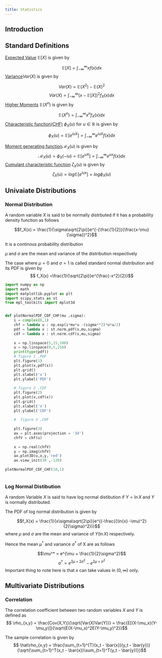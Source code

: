 ```yaml
---
title: Statistics
---
```


## Introduction

## Standard Definitions

<u>Expected Value</u>  $\mathbb{E}[X]$ is given by

$$\mathbb{E}[X] = \int_{-\infty}^{\infty}x f(x) dx$$ <u>Variance</u>$Var(X)$ is given by

$$Var(X) = \mathbb{E}(X^2) - \mathbb{E}{{(X)}^2}$$
$$Var(X) = \int_{-\infty}^{\infty}(x-\mathbb{E}[X])^2 f_X(x) dx$$
<u>Higher Moments</u> $\mathbb{E}(X^n)$ is given by

$$\mathbb{E}(X^n) = \int_{-\infty}^{\infty}x^n f_X(x) dx $$
<u>Characteristic function(CHF)</u> $\phi_X(u)$ for $u \in \mathbb{R}$ is given by

$$\phi_X(u) = \mathbb{E}[e^{iuX}] = \int_{-\infty}^{\infty}e^{iuX}f(x)dx $$

<u>Moment generating function</u>$\mathcal{M}_X(u)$ is given by 
$$\mathcal{M}_X(u) = \phi_X(-iu)= \mathbb{E}[e^{uX}] = \int_{-\infty}^{\infty}e^{ux}f(x)dx $$
<u>Cumulant characteristic function</u> $\zeta_X(u)$ is given by
$$\zeta_X(u) = log\mathbb{E}[e^{iux}] = log\phi_X(u)$$

## Univaiate Distributions

### Normal Distribution

A random variable $X$ is said to be normally distrbuted if it has a probability density function as follows

$$f_X(x) = \frac{1}{\sigma\sqrt{2\pi}}e^{-{\frac{1}{2}}(\frac{x-\mu}{\sigma})^2}$$

It is a continous probability distribution

$\mu$ and $\sigma$ are the mean and variance of the distribution respectively

The case where $\mu =0$ and $\sigma = 1$ is called standard normal distribution and its PDF is given by $$  f_X(x) =\frac{1}{\sqrt{2\pi}}e^{\frac{-x^2}{2}}$$

```python
import numpy as np
import math 
import matplotlib.pyplot as plt
import scipy.stats as st
from mpl_toolkits import mplot3d


def plotNormalPDF_CDF_CHF(mu ,sigma):
    i = complex(0,1)
    chf = lambda u : np.exp(i*mu*u -(sigma**2)*u*u/2)
    pdf = lambda x : st.norm.pdf(x,mu,sigma)
    cdf = lambda x : st.norm.cdf(x,mu,sigma)
    
    x = np.linspace(5,15,100)
    u = np.linspace(0,5,250)
    print(type(pdf))
    # figure 1 ,PDF
    plt.figure(1)
    plt.plot(x,pdf(x))
    plt.grid()
    plt.xlabel('x')
    plt.ylabel('PDF')
  
    # figure 2 ,CDF
    plt.figure(2)
    plt.plot(x,cdf(x))
    plt.grid()
    plt.xlabel('x')
    plt.ylabel('CDF')
  
    #  figure 3 ,CHF
  
    plt.figure(3)
    ax = plt.axes(projection = '3d')
    chfV = chf(u)
  
    x = np.real(chfV)
    y = np.imag(chfV)
    ax.plot3D(u,x,y,'red')
    ax.view_init(30 ,-120)
    
plotNormalPDF_CDF_CHF(10,1)
  
```

### Log Normal Distibution

A random Variable $X$ is said to have log normal distibution if $Y = \ln{X}$ and $Y$ is normally distributed.

The PDF of log normal distribution is given by

$$f_X(x) = \frac{1}{x\sigma\sqrt{2\pi}}e^{(-\frac{(\ln{x} -\mu)^2}{2{\sigma}^2})}$$ where $\mu$ and $\sigma$ are the mean and variance of $Y(\ln X)$ respectively.

Hence the mean $\mu^*$ and variance $\sigma^*$ of X are as follows

$$\mu^* = e^{\mu + \frac{1}{2}\sigma^2}$$ $$\sigma^* = e^{2\mu + 2\sigma^2} - e^{2\mu +\sigma^2}$$ Important thing to note here is that $x$ can take values in $(0,\infty)$ only.

## Multivariate Distributions

### Correlation

The correlation coefficient between two random variables $X$ and $Y$ is defined as $$ \rho_{x,y} = \frac{Cov(X,Y)}{\sqrt{Var(X)Var(Y)}} = \frac{E[(X-\mu_x)(Y-\mu_y)]}{\sqrt{E(X-\mu_x)^2E(Y-\mu_y)^2}}$$
 
The sample correlation is given by 
$$ \hat\rho_{x,y} = \frac{\sum_{t=1}^{T}(x_t - \bar{x})(y_t - \bar{y})}{\sqrt{\sum_{t=1}^T(x_t - \bar{x})\sum_{t=1}^T(y_t - \bar{y})}}$$

